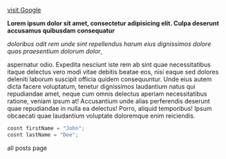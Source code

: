 
<section className="mdx-page">

[visit Google](https://www.google.com)

**Lorem ipsum dolor sit amet, consectetur adipisicing elit.
Culpa deserunt accusamus quibusdam consequatur**

_doloribus odit rem unde sint repellendus harum eius
dignissimos dolore quas praesentium dolorum dolor_,

aspernatur odio. Expedita
nesciunt iste rem ab sint quae necessitatibus itaque delectus
vero modi vitae debitis beatae eos, nisi eaque sed dolores
deleniti laborum suscipit officia quidem consequuntur.
Unde eius autem dicta facere voluptatum, tenetur dignissimos
laudantium natus qui repudiandae amet, neque cum omnis delectus
aperiam necessitatibus ratione, veniam ipsum at! Accusantium
unde alias perferendis deserunt quae repudiandae in nulla ea
delectus! Porro, aliquid temporibus! Ipsum obcaecati quae
laudantium voluptate doloremque enim reiciendis.

<div className="code">

```js
cosnt firstName = "John";
cosnt lastName = "Doe";

```

</div>

<Link to="/posts" className="btn center-btn">
  all posts page
</Link>

</section>
